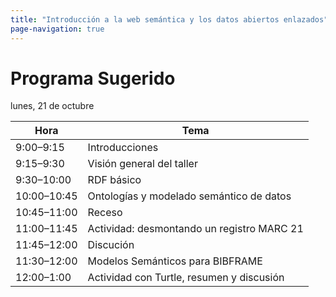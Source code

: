```yaml
---
title: "Introducción a la web semántica y los datos abiertos enlazados"
page-navigation: true
---
```


# Programa Sugerido

lunes, 21 de octubre

| Hora | Tema |
| ---- | ---  |
| 9:00–9:15   | Introducciones |
| 9:15–9:30   | Visión general del taller |
| 9:30–10:00  | RDF básico |
| 10:00–10:45 | Ontologías y modelado semántico de datos |
| 10:45–11:00 | Receso |
| 11:00–11:45 | Actividad: desmontando un registro MARC 21 |
| 11:45–12:00 | Discución | 
| 11:30–12:00 | Modelos Semánticos para BIBFRAME |
| 12:00–1:00  | Actividad con Turtle, resumen y discusión  |

